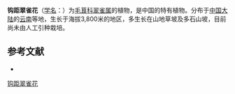 {{Speciesbox
| name = 钩距翠雀花
| status = 
| status_system = 
| image =
| genus = Delphinium
| species = hamatum
| authority = Franch.
}}

'''钩距翠雀花'''（[[学名|学名]]：{{lang|la|''Delphinium hamatum''}}）为[[毛茛科|毛茛科]][[翠雀属|翠雀属]]的植物，是中国的特有植物。分布于[[中国大陆|中国大陆]]的[[云南|云南]]等地，生长于海拔3,800米的地区，多生长在山地草坡及多石山坡，目前尚未由人工引种栽培。

== 参考文献 ==
<div class="references-small">
* {{cite web| url =http://www.bioinfo.cn/db05/KmzwSpecies.php?action=view&id=18431| title =钩距翠雀花| work =《中国高等植物数据库全库》| publisher =中国科学院微生物研究所| author =昆明植物研究所| accessdate =2009-02-25| deadurl =yes| archiveurl =https://web.archive.org/web/20160305032114/http://www.bioinfo.cn/db05/KmzwSpecies.php?action=view&id=18431| archivedate =2016-03-05}}
</div>
{{Taxonbar|from=Q15228392}}

[[Category:翠雀属|钩距翠雀花]]


{{植物小作品}}